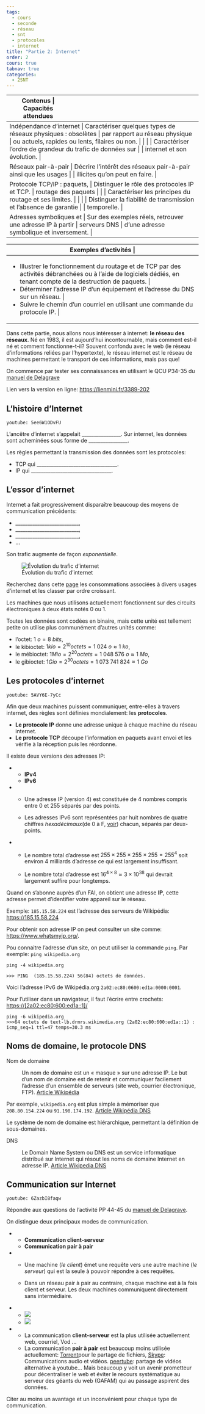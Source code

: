 ```yaml
---
tags:
  - cours
  - seconde
  - réseau
  - snt
  - protocoles
  - internet
title: "Partie 2: Internet"
order: 2
cours: true
tabnav: true
categories:
  - 2SNT
---
```


::: programme

+--------------------------------+------------------------------------------------------------------+
| Contenus | Capacités attendues |
+================================+==================================================================+
| Indépendance d’internet | Caractériser quelques types de réseaux physiques : obsolètes |
| par rapport au réseau physique | ou actuels, rapides ou lents, filaires ou non. |
| | |
| | Caractériser l’ordre de grandeur du trafic de données sur |
| | internet et son évolution. |
+--------------------------------+------------------------------------------------------------------+
| Réseaux pair-à-pair | Décrire l’intérêt des réseaux pair-à-pair ainsi que les usages |
| | illicites qu’on peut en faire. |
+--------------------------------+------------------------------------------------------------------+
| Protocole TCP/IP : paquets, | Distinguer le rôle des protocoles IP et TCP. |
| routage des paquets | |
| | Caractériser les principes du routage et ses limites. |
| | |
| | Distinguer la fiabilité de transmission et l’absence de garantie |
| | temporelle. |
+--------------------------------+------------------------------------------------------------------+
| Adresses symboliques et | Sur des exemples réels, retrouver une adresse IP à partir |
| serveurs DNS | d’une adresse symbolique et inversement. |
+--------------------------------+------------------------------------------------------------------+

+-------------------------------------------------------------------------------------------------+
| **Exemples d’activités** |
+=================================================================================================+
| - Illustrer le fonctionnement du routage et de TCP par des activités débranchées ou à l’aide de |
| logiciels dédiés, en tenant compte de la destruction de paquets. |
| - Déterminer l’adresse IP d’un équipement et l’adresse du DNS sur un réseau. |
| - Suivre le chemin d’un courriel en utilisant une commande du protocole IP. |
+-------------------------------------------------------------------------------------------------+

:::

::: {.intro layout-ncol="2"}

Dans cette partie, nous allons nous intéresser à internet: **le réseau des réseaux**. Né en 1983,
il est aujourd'hui incontournable, mais comment est-il né et comment fonctionne-t-il?
Souvent confondu avec le web (le réseau d'informations reliées par l'hypertexte), le réseau
internet est le réseau de machines permettant le transport de ces informations, mais pas que!

<wc-wikimage title="Internet-transit.svg" caption="Internet est constitué de la multitude de réseaux répartis dans le monde entier et interconnectés."></wc-wikimage>

:::

::: {.appli titre="QCU diagnostique"}

On commence par tester ses connaissances en utilisant le QCU P34-35 du [manuel de
Delagrave](https://www.editions-delagrave.fr/livre/9782206103389-sciences-numeriques-et-technologie-snt-2de-2019-manuel-eleve)

Lien vers la version en ligne: <https://lienmini.fr/3389-202>

:::

## L'histoire d'Internet

`youtube: 5ee6W1ODvFU`

L'ancêtre d'internet s'appelait <!-- arpanet --> ________________.
Sur internet, les données sont acheminées sous forme de <!-- paquets --> ________________.

Les règles permettant la transmission des données sont les protocoles:

- TCP qui <!-- assure le transport et l'intégrité des paquets dans le réseau --> _________________________________.
- IP qui <!-- conduit les paquets à bon port --> _________________________________.

## L'essor d'internet

Internet a fait progressivement disparaître beaucoup des moyens de communication précédents:

- __________________________,
- __________________________,
- __________________________,
- ...

Son trafic augmente de façon _exponentielle_.

![Évolution du trafic d'internet](../images/internet-traffic-wikipedia.png)

::: appli

Recherchez dans cette [page](https://reseaux.orange.fr/questions/internet-mobile/definition-data)
les consommations associées à divers usages d'internet et les classer par ordre croissant.

:::

::: {.plus titre="Le bit et l'octet: unités d'information"}

Les machines que nous utilisons actuellement fonctionnent sur des circuits électroniques à deux
états notés 0 ou 1.

Toutes les données sont codées en binaire, mais cette unité est tellement petite on utilise plus
communément d'autres unités comme:

- l'octet: $1~o = 8~bits$,
- le kibioctet: $1kio=2^{10} octets = 1~024~o \approx 1~ko$,
- le mébioctet: $1Mio=2^{20} octets = 1~048~576~o \approx 1~Mo$,
- le gibioctet: $1Gio=2^{30} octets = 1~073~741~824 \approx 1~Go$

:::

## Les protocoles d'internet

`youtube: 5AVY6E-7yCc`

Afin que deux machines puissent communiquer, entre-elles à travers internet, des règles sont
définies mondialement: les **protocoles**.

::: {layout-ncol=2}

<wc-wikimage title="Internet-transit-2.svg" caption="Les réseaux constituant internet sont reliés par des routeurs. Les protocoles de routage indiquent les directions que doivent suivre les paquets en fonction de l'IP de destination notamment. Certains paquets peuvent se «perdre» et ils n'arrivent pas forcément dans l'ordre."></wc-wikimage>

- **Le protocole IP** donne une adresse unique à chaque machine du réseau internet.
- **Le protocole TCP** découpe l'information en paquets avant envoi et les vérifie à la réception
  puis les réordonne.

:::

Il existe deux versions des adresses IP:

:::list-table

- - **IPv4**
  - **IPv6**

- - Une adresse IP (version 4) est constituée de 4 nombres compris entre 0 et 255 séparés par
    des points.

    <wc-wikimage title="Adresse_Ipv4.svg" caption="Chacun des quatre octets (8 bits) est un nombre compris entre 0 et 255 en notation décimale."></wc-wikimage>

  - Les adresses IPv6 sont représentées par huit nombres de quatre chiffres _hexadécimaux_(de 0 à F,
    [voir](/1g/nsi/2-representation-des-donnees-types-et-valeurs-de-base/1-representation-des-entiers-naturels#codage-hexad%C3%A9cimal))
    chacun, séparés par deux-points.

    <wc-wikimage title="Ipv6_address.svg" caption="Chacun des 8x4=24 chiffres hexadécimaux est compris entre 0 et F( soit 15 en décimal)."></wc-wikimage>

- - Le nombre total d'adresse est $255 \times 255 \times 255 \times 255 = 255^4$ soit environ 4 milliards d'adresse ce
    qui est largement insuffisant.

  - Le nombre total d'adresse est $16^{4\times8} \approx 3\times 10^{38}$ qui devrait largement
    suffire pour longtemps.

:::

::: examples

Quand on s'abonne auprès d'un FAI, on obtient une adresse **IP**, cette adresse permet d'identifier
votre appareil sur le réseau.

Exemple: `185.15.58.224` est l'adresse des serveurs de Wikipédia: <https://185.15.58.224>

Pour obtenir son adresse IP on peut consulter un site comme: <https://www.whatsmyip.org/>.

Pou connaitre l'adresse d'un site, on peut utiliser la commande `ping`. Par exemple: `ping wikipedia.org`

`ping -4 wikipedia.org`

`>>> PING  (185.15.58.224) 56(84) octets de données.`

Voici l'adresse IPv6 de Wikipédia.org `2a02:ec80:0600:ed1a:0000:0001`.

Pour l'utiliser dans un navigateur, il faut l'écrire entre crochets: <https://[2a02:ec80:600:ed1a::1]/>

    ping -6 wikipedia.org
    >>>64 octets de text-lb.drmrs.wikimedia.org (2a02:ec80:600:ed1a::1) : icmp_seq=1 ttl=47 temps=30.3 ms

:::

## Noms de domaine, le protocole DNS

Nom de domaine

: Un nom de domaine est un « masque » sur une adresse IP. Le but d'un nom de domaine est de retenir et communiquer facilement l'adresse d'un ensemble de serveurs (site web, courrier électronique, FTP). [Article Wikipédia](https://fr.wikipedia.org/wiki/Nom_de_domaine){.cite-source}

::: example

Par exemple, `wikipedia.org` est plus simple à mémoriser que `208.80.154.224` ou `91.198.174.192`. [Article Wikipédia DNS](https://fr.wikipedia.org/wiki/Domain_Name_System){.cite-source}

:::

::: prop

:::: {layout-ncol=2}

Le système de nom de domaine est hiérarchique, permettant la définition de sous-domaines.

<wc-wikimage title="Dns-raum.svg" caption="Le nom de.wikipedia.org appartient aux domaines de premier niveau «.org»."></wc-wikimage>

::::

:::

DNS

: Le Domain Name System ou DNS est un service informatique distribué sur Internet qui résout les
noms de domaine Internet en adresse IP. [Article Wikipedia DNS](https://fr.wikipedia.org/wiki/Domain_Name_System){.cite-source}

<wc-wikimage title="Example_of_an_iterative_DNS_resolver.svg" caption="Un nom de domaine est résolu de droite à gauche grâce aux serveurs de noms DNS de plus en plus spécialisés jusqu'à obtenir l'adresse IP du nom de domaine tapé."></wc-wikimage>

<!-- ::: {.plus titre="La commande nslookup"}

Cette commande permet de trouver une adresse IP à partir d'un nom de domaine:

    [ben@archben ~]$ nslookup framasoft.org
    Server:         192.168.1.1
    Address:        192.168.1.1#53

    Non-authoritative answer:
    Name:   framasoft.org
    Address: 144.76.131.212
    Name:   framasoft.org
    Address: 2a01:4f8:141:3421::212


Ou l'inverse:


    [ben@archben ~]$ nslookup 144.76.131.212
    212.131.76.144.in-addr.arpa     name = edna.framasoft.org.

::: -->

## Communication sur Internet

`youtube: 6ZazbI8faqw`

::: appli

Répondre aux questions de l'activité PP 44-45 du [manuel de
Delagrave](https://www.editions-delagrave.fr/livre/9782206103389-sciences-numeriques-et-technologie-snt-2de-2019-manuel-eleve).

:::

On distingue deux principaux modes de communication.

:::list-table

- - **Communication client-serveur**
  - **Communication pair à pair**

- - Une machine (_le client_) émet une requête vers une autre machine (_le serveur_) qui est la
    seule à pouvoir répondre à ces requêtes.

  - Dans un réseau pair à pair au contraire, chaque machine est à la fois client et serveur. Les
    deux machines communiquent directement sans intermédiaire.

- - ![](https://upload.wikimedia.org/wikipedia/commons/f/fb/Server-based-network.svg)
  - ![](https://upload.wikimedia.org/wikipedia/commons/3/3f/P2P-network.svg)

- - La communication **client-serveur** est la plus utilisée actuellement web, courriel, Vod ...
  - La communication **pair à pair** est beaucoup moins utilisée actuellement:
    [Torrent](https://ubuntu.com/download/alternative-downloads#bittorrent)pour le partage de
    fichiers, [Skype](https://en.wikipedia.org/wiki/Skype_protocol): Communications audio et
    vidéos. [peertube](https://joinpeertube.org/): partage de vidéos alternative à youtube...
    Mais beaucoup y voit un avenir prometteur pour décentraliser le web et éviter le recours
    systématique au serveur des géants du web (GAFAM) qui au passage aspirent des données.

:::

::: appli

Citer au moins un avantage et un inconvénient pour chaque type de communication.

:::

<!--

Avantages:

Inconvénient:

- lorsque vous visitez la plateforme vous utilisez des ressources pour envoyer des données à
  d'autres utilisateurs.





## Organisation du réseau internet

<p><a href="https://commons.wikimedia.org/wiki/File:Internet_Connectivity_Distribution_%26_Core.svg#/media/File:Internet_Connectivity_Distribution_&amp;_Core.svg"><img class="half right" src="https://upload.wikimedia.org/wikipedia/commons/3/36/Internet_Connectivity_Distribution_%26_Core.svg" alt="Internet Connectivity Distribution &amp; Core.svg" width="1234" height="720"></a><br>By <a href="//commons.wikimedia.org/wiki/User:Ludovic.ferre" title="User:Ludovic.ferre">User:Ludovic.ferre</a> - Internet Connectivity Distribution&amp;Core.svg, <a href="https://creativecommons.org/licenses/by-sa/3.0" title="Creative Commons Attribution-Share Alike 3.0">CC BY-SA 3.0</a>, <a href="https://commons.wikimedia.org/w/index.php?curid=10030716">Link</a></p>


<wc-wikimage title="Internet_Connectivity_Distribution_&_Core.svg" caption="Interconnexion des réseaux au sein d'internet."></wc-wikimage>


Le réseau internet n'est pas centralisé, il n'y a pas une machine _centrale_ à laquelle sont
connectées toutes les autres. Les **routeurs** permettent de connecter les réseaux entre eux.

Pour se connecter à internet, il suffit de se connecter à une autre machine qui y est déjà
connectée.

::: examples

- connexion à une box par câble RJ45, par Wifi
- partage de connexion avec un téléphone par WIFI, câble USB
- WIFI public

:::








Pour accéder à internet, il faut:

- Avoir une machine avec un terminal(ou carte) réseau(ordinateur, téléphone, tablette...),
- se raccorder à un fournisseur d'accès à internet(FAI) par une connexion:
       - **filaire**: ADSL, VDSL2, fibre optique,
       - **sans fil**:
           - Wi-Fi, WiMAX,
           - via un réseau de téléphonie mobile (GSM/EDGE, 3G/UMTS, 3G+ ou LTE, 4G, 4G+, 5G, etc.)
           - ou par satellite.

Internet par satellite: article le monde

::: plus

Cette organisation permet de rendre le réseau internet résilient face aux pannes, car
lorsque des pannes ont lieu, elles n'affectent pas la totalité du réseau et les échanges peuvent
transiter quand même par d'autres machines.

:::






-->
